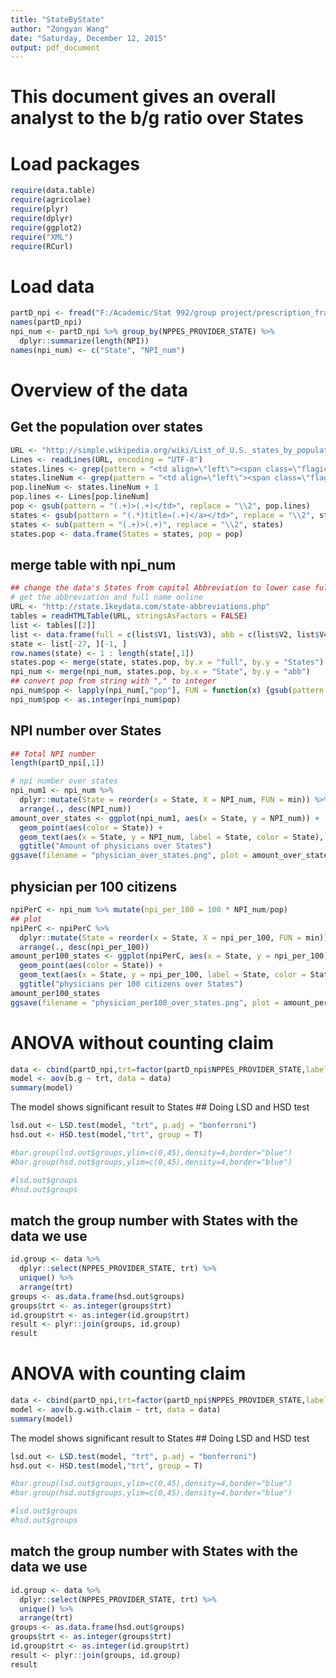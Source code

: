 ```yaml
---
title: "StateByState"
author: "Zongyan Wang"
date: "Saturday, December 12, 2015"
output: pdf_document
---
```

# This document gives an overall analyst to the b/g ratio over States
# Load packages
```r
require(data.table)
require(agricolae)
require(plyr)
require(dplyr)
require(ggplot2)
require("XML")
require(RCurl)
```

# Load data
```r
partD_npi <- fread("F:/Academic/Stat 992/group project/prescription_fraud/analysis.py/NPI_bg.csv")
names(partD_npi)
npi_num <- partD_npi %>% group_by(NPPES_PROVIDER_STATE) %>%
  dplyr::summarize(length(NPI))
names(npi_num) <- c("State", "NPI_num")
```

# Overview of the data
## Get the population over states
```r
URL <- "http://simple.wikipedia.org/wiki/List_of_U.S._states_by_population"
Lines <- readLines(URL, encoding = "UTF-8")
states.lines <- grep(pattern = "<td align=\"left\"><span class=\"flagicon\"><img alt=\"\" src=", Lines, value = T)[1:50]
states.lineNum <- grep(pattern = "<td align=\"left\"><span class=\"flagicon\"><img alt=\"\" src=", Lines)[1:50]
pop.lineNum <- states.lineNum + 1
pop.lines <- Lines[pop.lineNum]
pop <- gsub(pattern = "(.+)>(.+)</td>", replace = "\\2", pop.lines)
states <- gsub(pattern = "(.*)title=(.+)</a></td>", replace = "\\2", states.lines)
states <- sub(pattern = "(.+)>(.+)", replace = "\\2", states)
states.pop <- data.frame(States = states, pop = pop)
```
## merge table with npi_num
```r
## change the data's States from capital Abbreviation to lower case full name
# get the abbreviation and full name online
URL <- "http://state.1keydata.com/state-abbreviations.php"
tables = readHTMLTable(URL, stringsAsFactors = FALSE)
list <- tables[[2]]
list <- data.frame(full = c(list$V1, list$V3), abb = c(list$V2, list$V4))
state <- list[-27, ][-1, ]
row.names(state) <- 1 : length(state[,1])
states.pop <- merge(state, states.pop, by.x = "full", by.y = "States")
npi_num <- merge(npi_num, states.pop, by.x = "State", by.y = "abb")
## convert pop from string with "," to integer
npi_num$pop <- lapply(npi_num[,"pop"], FUN = function(x) {gsub(pattern = ",", replace = "", x)})
npi_num$pop <- as.integer(npi_num$pop)
```
## NPI number over States
```r
## Total NPI number
length(partD_npi[,1])

# npi number over states
npi_num1 <- npi_num %>% 
  dplyr::mutate(State = reorder(x = State, X = NPI_num, FUN = min)) %>%
  arrange(., desc(NPI_num))
amount_over_states <- ggplot(npi_num1, aes(x = State, y = NPI_num)) +
  geom_point(aes(color = State)) +
  geom_text(aes(x = State, y = NPI_num, label = State, color = State), size = 3) +
  ggtitle("Amount of physicians over States")
ggsave(filename = "physician_over_states.png", plot = amount_over_states, dpi = 300, width = 8, height = 6)
```
## physician per 100 citizens
```r
npiPerC <- npi_num %>% mutate(npi_per_100 = 100 * NPI_num/pop)
## plot 
npiPerC <- npiPerC %>% 
  dplyr::mutate(State = reorder(x = State, X = npi_per_100, FUN = min)) %>%
  arrange(., desc(npi_per_100))
amount_per100_states <- ggplot(npiPerC, aes(x = State, y = npi_per_100)) +
  geom_point(aes(color = State)) +
  geom_text(aes(x = State, y = npi_per_100, label = State, color = State), size = 3) +
  ggtitle("physicians per 100 citizens over States")
amount_per100_states
ggsave(filename = "physician_per100_over_states.png", plot = amount_per100_states, dpi = 300, width = 8, height = 6)
```



# ANOVA without counting claim
```r
data <- cbind(partD_npi,trt=factor(partD_npi$NPPES_PROVIDER_STATE,labels=1:length(unique(partD_npi$NPPES_PROVIDER_STATE))))
model <- aov(b.g ~ trt, data = data)
summary(model)
```
The model shows significant result to States
## Doing LSD and HSD test
```r
lsd.out <- LSD.test(model, "trt", p.adj = "bonferroni")
hsd.out <- HSD.test(model,"trt", group = T)

#bar.group(lsd.out$groups,ylim=c(0,45),density=4,border="blue")
#bar.group(hsd.out$groups,ylim=c(0,45),density=4,border="blue")

#lsd.out$groups
#hsd.out$groups
```


## match the group number with States with the data we use
```r
id.group <- data %>% 
  dplyr::select(NPPES_PROVIDER_STATE, trt) %>%
  unique() %>%
  arrange(trt)
groups <- as.data.frame(hsd.out$groups)
groups$trt <- as.integer(groups$trt)  
id.group$trt <- as.integer(id.group$trt)
result <- plyr::join(groups, id.group)
result
```

# ANOVA with counting claim
```r
data <- cbind(partD_npi,trt=factor(partD_npi$NPPES_PROVIDER_STATE,labels=1:length(unique(partD_npi$NPPES_PROVIDER_STATE))))
model <- aov(b.g.with.claim ~ trt, data = data)
summary(model)
```
The model shows significant result to States
## Doing LSD and HSD test
```r
lsd.out <- LSD.test(model, "trt", p.adj = "bonferroni")
hsd.out <- HSD.test(model,"trt", group = T)

#bar.group(lsd.out$groups,ylim=c(0,45),density=4,border="blue")
#bar.group(hsd.out$groups,ylim=c(0,45),density=4,border="blue")

#lsd.out$groups
#hsd.out$groups
```


## match the group number with States with the data we use
```r
id.group <- data %>% 
  dplyr::select(NPPES_PROVIDER_STATE, trt) %>%
  unique() %>%
  arrange(trt)
groups <- as.data.frame(hsd.out$groups)
groups$trt <- as.integer(groups$trt)  
id.group$trt <- as.integer(id.group$trt)
result <- plyr::join(groups, id.group)
result
```